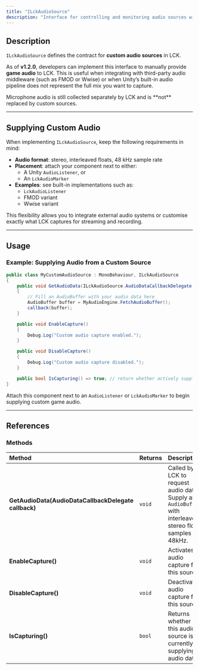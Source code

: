 ```yaml
---
title: "ILckAudioSource"
description: "Interface for controlling and monitoring audio sources within LCK, including microphone and game audio."
---
```


## Description

`ILckAudioSource` defines the contract for **custom audio sources** in LCK.

As of **v1.2.0**, developers can implement this interface to manually provide **game audio** to LCK. This is useful when integrating with third-party audio middleware (such as FMOD or Wwise) or when Unity’s built-in audio pipeline does not represent the full mix you want to capture.

<Info>
  Microphone audio is still collected separately by LCK and is **not** replaced by custom sources.
</Info>

---

## Supplying Custom Audio

When implementing `ILckAudioSource`, keep the following requirements in mind:

- **Audio format**: stereo, interleaved floats, 48 kHz sample rate
- **Placement**: attach your component next to either:
  - A Unity `AudioListener`, or
  - An `LckAudioMarker`
- **Examples**: see built-in implementations such as:
  - `LckAudioListener`
  - FMOD variant
  - Wwise variant

This flexibility allows you to integrate external audio systems or customise exactly what LCK captures for streaming and recording.

---

## Usage

### Example: Supplying Audio from a Custom Source

```c#
public class MyCustomAudioSource : MonoBehaviour, ILckAudioSource
{
    public void GetAudioData(ILckAudioSource.AudioDataCallbackDelegate callback)
    {
        // Fill an AudioBuffer with your audio data here
        AudioBuffer buffer = MyAudioEngine.FetchAudioBuffer();
        callback(buffer);
    }

    public void EnableCapture()
    {
        Debug.Log("Custom audio capture enabled.");
    }

    public void DisableCapture()
    {
        Debug.Log("Custom audio capture disabled.");
    }

    public bool IsCapturing() => true; // return whether actively supplying data
}
```

Attach this component next to an `AudioListener` or `LckAudioMarker` to begin supplying custom game audio.

---

## References

### Methods

| Method                                               | Returns | Description                                                                                                  |
| :--------------------------------------------------- | :------ | :----------------------------------------------------------------------------------------------------------- |
| **GetAudioData(AudioDataCallbackDelegate callback)** | `void`  | Called by LCK to request audio data. Supply an `AudioBuffer` with interleaved stereo float samples at 48kHz. |
| **EnableCapture()**                                  | `void`  | Activates audio capture for this source.                                                                     |
| **DisableCapture()**                                 | `void`  | Deactivates audio capture for this source.                                                                   |
| **IsCapturing()**                                    | `bool`  | Returns whether this audio source is currently supplying audio data.                                         |